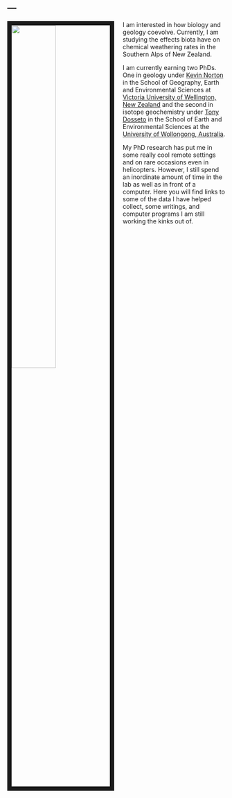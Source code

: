 ---
---
<link rel="stylesheet" href="styles.css" type="text/css">
<img src="images/eron raines.jpg" style="width:45%; border:10px solid; margin-right: 20px" align="left">


I am interested in how biology and geology coevolve. Currently, I am studying the effects biota have on chemical weathering rates in the Southern Alps of New Zealand.  
  
  
I am currently earning two PhDs. One in geology under [Kevin Norton](https://scholar.google.com/citations?user=HOCYhlIAAAAJ&hl=en&oi=ao) in the School of Geography, Earth and Environmental Sciences at [Victoria University of Wellington, New Zealand](https://www.victoria.ac.nz/sgees/research/phd-profiles/eron-raines) and the second in isotope geochemistry under [Tony Dosseto](https://scholar.google.com/citations?user=DeHWEEIAAAAJ&hl=en&oi=ao) in the School of Earth and Environmental Sciences at the [University of Wollongong, Australia](https://www.uow.edu.au/science-medicine-health/research/wollongong-isotope-geochronology-laboratory-wigl/people/).  
  
  
My PhD research has put me in some really cool remote settings and on rare occasions even in helicopters. However, I still spend an inordinate amount of time in the lab as well as in front of a computer. Here you will find links to some of the data I have helped collect, some writings, and computer programs I am still working the kinks out of.


